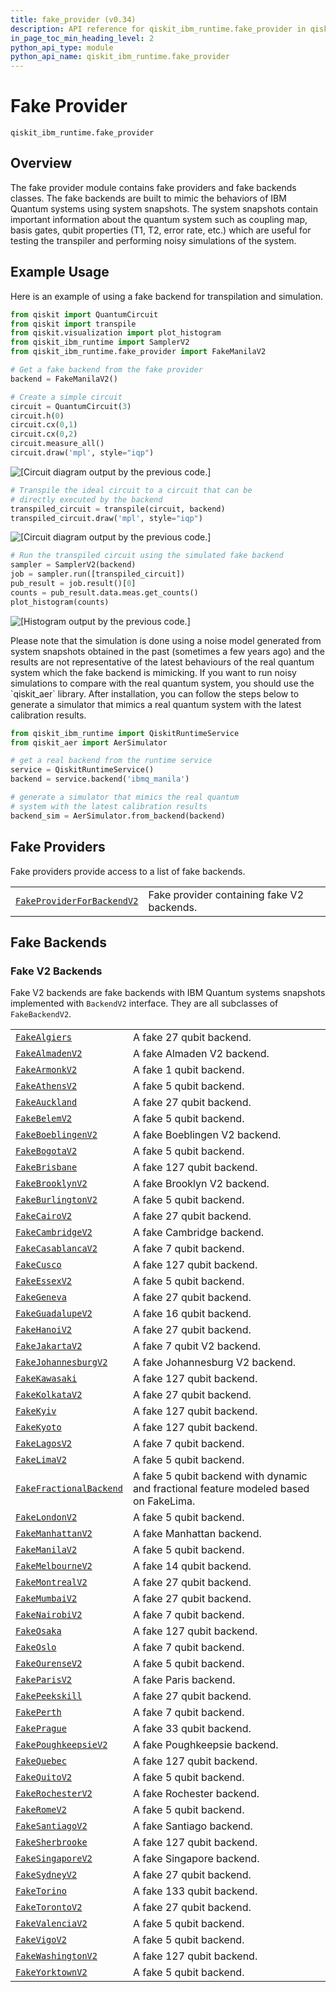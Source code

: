 ```yaml
---
title: fake_provider (v0.34)
description: API reference for qiskit_ibm_runtime.fake_provider in qiskit-ibm-runtime v0.34
in_page_toc_min_heading_level: 2
python_api_type: module
python_api_name: qiskit_ibm_runtime.fake_provider
---
```


<span id="fake-provider-qiskit-ibm-runtime-fake-provider" />

<span id="module-qiskit_ibm_runtime.fake_provider" />

# Fake Provider

`qiskit_ibm_runtime.fake_provider`

## Overview

The fake provider module contains fake providers and fake backends classes. The fake backends are built to mimic the behaviors of IBM Quantum systems using system snapshots. The system snapshots contain important information about the quantum system such as coupling map, basis gates, qubit properties (T1, T2, error rate, etc.) which are useful for testing the transpiler and performing noisy simulations of the system.

## Example Usage

Here is an example of using a fake backend for transpilation and simulation.

```python
from qiskit import QuantumCircuit
from qiskit import transpile
from qiskit.visualization import plot_histogram
from qiskit_ibm_runtime import SamplerV2
from qiskit_ibm_runtime.fake_provider import FakeManilaV2

# Get a fake backend from the fake provider
backend = FakeManilaV2()

# Create a simple circuit
circuit = QuantumCircuit(3)
circuit.h(0)
circuit.cx(0,1)
circuit.cx(0,2)
circuit.measure_all()
circuit.draw('mpl', style="iqp")
```

![\[Circuit diagram output by the previous code.\]](/docs/images/api/qiskit-ibm-runtime/0.34/fake_provider-1.avif)

```python
# Transpile the ideal circuit to a circuit that can be
# directly executed by the backend
transpiled_circuit = transpile(circuit, backend)
transpiled_circuit.draw('mpl', style="iqp")
```

![\[Circuit diagram output by the previous code.\]](/docs/images/api/qiskit-ibm-runtime/0.34/fake_provider-2.avif)

```python
# Run the transpiled circuit using the simulated fake backend
sampler = SamplerV2(backend)
job = sampler.run([transpiled_circuit])
pub_result = job.result()[0]
counts = pub_result.data.meas.get_counts()
plot_histogram(counts)
```

![\[Histogram output by the previous code.\]](/docs/images/api/qiskit-ibm-runtime/0.34/fake_provider-3.avif)

<Admonition title="Important" type="danger">
  Please note that the simulation is done using a noise model generated from system snapshots obtained in the past (sometimes a few years ago) and the results are not representative of the latest behaviours of the real quantum system which the fake backend is mimicking. If you want to run noisy simulations to compare with the real quantum system, you should use the `qiskit_aer` library. After installation, you can follow the steps below to generate a simulator that mimics a real quantum system with the latest calibration results.

  ```python
  from qiskit_ibm_runtime import QiskitRuntimeService
  from qiskit_aer import AerSimulator

  # get a real backend from the runtime service
  service = QiskitRuntimeService()
  backend = service.backend('ibmq_manila')

  # generate a simulator that mimics the real quantum
  # system with the latest calibration results
  backend_sim = AerSimulator.from_backend(backend)
  ```
</Admonition>

## Fake Providers

Fake providers provide access to a list of fake backends.

|                                                                                                                                      |                                            |
| ------------------------------------------------------------------------------------------------------------------------------------ | ------------------------------------------ |
| [`FakeProviderForBackendV2`](fake-provider-fake-provider-for-backend-v2 "qiskit_ibm_runtime.fake_provider.FakeProviderForBackendV2") | Fake provider containing fake V2 backends. |

## Fake Backends

### Fake V2 Backends

Fake V2 backends are fake backends with IBM Quantum systems snapshots implemented with `BackendV2` interface. They are all subclasses of `FakeBackendV2`.

|                                                                                                                           |                                                                                       |
| ------------------------------------------------------------------------------------------------------------------------- | ------------------------------------------------------------------------------------- |
| [`FakeAlgiers`](fake-provider-fake-algiers "qiskit_ibm_runtime.fake_provider.FakeAlgiers")                                | A fake 27 qubit backend.                                                              |
| [`FakeAlmadenV2`](fake-provider-fake-almaden-v2 "qiskit_ibm_runtime.fake_provider.FakeAlmadenV2")                         | A fake Almaden V2 backend.                                                            |
| [`FakeArmonkV2`](fake-provider-fake-armonk-v2 "qiskit_ibm_runtime.fake_provider.FakeArmonkV2")                            | A fake 1 qubit backend.                                                               |
| [`FakeAthensV2`](fake-provider-fake-athens-v2 "qiskit_ibm_runtime.fake_provider.FakeAthensV2")                            | A fake 5 qubit backend.                                                               |
| [`FakeAuckland`](fake-provider-fake-auckland "qiskit_ibm_runtime.fake_provider.FakeAuckland")                             | A fake 27 qubit backend.                                                              |
| [`FakeBelemV2`](fake-provider-fake-belem-v2 "qiskit_ibm_runtime.fake_provider.FakeBelemV2")                               | A fake 5 qubit backend.                                                               |
| [`FakeBoeblingenV2`](fake-provider-fake-boeblingen-v2 "qiskit_ibm_runtime.fake_provider.FakeBoeblingenV2")                | A fake Boeblingen V2 backend.                                                         |
| [`FakeBogotaV2`](fake-provider-fake-bogota-v2 "qiskit_ibm_runtime.fake_provider.FakeBogotaV2")                            | A fake 5 qubit backend.                                                               |
| [`FakeBrisbane`](fake-provider-fake-brisbane "qiskit_ibm_runtime.fake_provider.FakeBrisbane")                             | A fake 127 qubit backend.                                                             |
| [`FakeBrooklynV2`](fake-provider-fake-brooklyn-v2 "qiskit_ibm_runtime.fake_provider.FakeBrooklynV2")                      | A fake Brooklyn V2 backend.                                                           |
| [`FakeBurlingtonV2`](fake-provider-fake-burlington-v2 "qiskit_ibm_runtime.fake_provider.FakeBurlingtonV2")                | A fake 5 qubit backend.                                                               |
| [`FakeCairoV2`](fake-provider-fake-cairo-v2 "qiskit_ibm_runtime.fake_provider.FakeCairoV2")                               | A fake 27 qubit backend.                                                              |
| [`FakeCambridgeV2`](fake-provider-fake-cambridge-v2 "qiskit_ibm_runtime.fake_provider.FakeCambridgeV2")                   | A fake Cambridge backend.                                                             |
| [`FakeCasablancaV2`](fake-provider-fake-casablanca-v2 "qiskit_ibm_runtime.fake_provider.FakeCasablancaV2")                | A fake 7 qubit backend.                                                               |
| [`FakeCusco`](fake-provider-fake-cusco "qiskit_ibm_runtime.fake_provider.FakeCusco")                                      | A fake 127 qubit backend.                                                             |
| [`FakeEssexV2`](fake-provider-fake-essex-v2 "qiskit_ibm_runtime.fake_provider.FakeEssexV2")                               | A fake 5 qubit backend.                                                               |
| [`FakeGeneva`](fake-provider-fake-geneva "qiskit_ibm_runtime.fake_provider.FakeGeneva")                                   | A fake 27 qubit backend.                                                              |
| [`FakeGuadalupeV2`](fake-provider-fake-guadalupe-v2 "qiskit_ibm_runtime.fake_provider.FakeGuadalupeV2")                   | A fake 16 qubit backend.                                                              |
| [`FakeHanoiV2`](fake-provider-fake-hanoi-v2 "qiskit_ibm_runtime.fake_provider.FakeHanoiV2")                               | A fake 27 qubit backend.                                                              |
| [`FakeJakartaV2`](fake-provider-fake-jakarta-v2 "qiskit_ibm_runtime.fake_provider.FakeJakartaV2")                         | A fake 7 qubit V2 backend.                                                            |
| [`FakeJohannesburgV2`](fake-provider-fake-johannesburg-v2 "qiskit_ibm_runtime.fake_provider.FakeJohannesburgV2")          | A fake Johannesburg V2 backend.                                                       |
| [`FakeKawasaki`](fake-provider-fake-kawasaki "qiskit_ibm_runtime.fake_provider.FakeKawasaki")                             | A fake 127 qubit backend.                                                             |
| [`FakeKolkataV2`](fake-provider-fake-kolkata-v2 "qiskit_ibm_runtime.fake_provider.FakeKolkataV2")                         | A fake 27 qubit backend.                                                              |
| [`FakeKyiv`](fake-provider-fake-kyiv "qiskit_ibm_runtime.fake_provider.FakeKyiv")                                         | A fake 127 qubit backend.                                                             |
| [`FakeKyoto`](fake-provider-fake-kyoto "qiskit_ibm_runtime.fake_provider.FakeKyoto")                                      | A fake 127 qubit backend.                                                             |
| [`FakeLagosV2`](fake-provider-fake-lagos-v2 "qiskit_ibm_runtime.fake_provider.FakeLagosV2")                               | A fake 7 qubit backend.                                                               |
| [`FakeLimaV2`](fake-provider-fake-lima-v2 "qiskit_ibm_runtime.fake_provider.FakeLimaV2")                                  | A fake 5 qubit backend.                                                               |
| [`FakeFractionalBackend`](fake-provider-fake-fractional-backend "qiskit_ibm_runtime.fake_provider.FakeFractionalBackend") | A fake 5 qubit backend with dynamic and fractional feature modeled based on FakeLima. |
| [`FakeLondonV2`](fake-provider-fake-london-v2 "qiskit_ibm_runtime.fake_provider.FakeLondonV2")                            | A fake 5 qubit backend.                                                               |
| [`FakeManhattanV2`](fake-provider-fake-manhattan-v2 "qiskit_ibm_runtime.fake_provider.FakeManhattanV2")                   | A fake Manhattan backend.                                                             |
| [`FakeManilaV2`](fake-provider-fake-manila-v2 "qiskit_ibm_runtime.fake_provider.FakeManilaV2")                            | A fake 5 qubit backend.                                                               |
| [`FakeMelbourneV2`](fake-provider-fake-melbourne-v2 "qiskit_ibm_runtime.fake_provider.FakeMelbourneV2")                   | A fake 14 qubit backend.                                                              |
| [`FakeMontrealV2`](fake-provider-fake-montreal-v2 "qiskit_ibm_runtime.fake_provider.FakeMontrealV2")                      | A fake 27 qubit backend.                                                              |
| [`FakeMumbaiV2`](fake-provider-fake-mumbai-v2 "qiskit_ibm_runtime.fake_provider.FakeMumbaiV2")                            | A fake 27 qubit backend.                                                              |
| [`FakeNairobiV2`](fake-provider-fake-nairobi-v2 "qiskit_ibm_runtime.fake_provider.FakeNairobiV2")                         | A fake 7 qubit backend.                                                               |
| [`FakeOsaka`](fake-provider-fake-osaka "qiskit_ibm_runtime.fake_provider.FakeOsaka")                                      | A fake 127 qubit backend.                                                             |
| [`FakeOslo`](fake-provider-fake-oslo "qiskit_ibm_runtime.fake_provider.FakeOslo")                                         | A fake 7 qubit backend.                                                               |
| [`FakeOurenseV2`](fake-provider-fake-ourense-v2 "qiskit_ibm_runtime.fake_provider.FakeOurenseV2")                         | A fake 5 qubit backend.                                                               |
| [`FakeParisV2`](fake-provider-fake-paris-v2 "qiskit_ibm_runtime.fake_provider.FakeParisV2")                               | A fake Paris backend.                                                                 |
| [`FakePeekskill`](fake-provider-fake-peekskill "qiskit_ibm_runtime.fake_provider.FakePeekskill")                          | A fake 27 qubit backend.                                                              |
| [`FakePerth`](fake-provider-fake-perth "qiskit_ibm_runtime.fake_provider.FakePerth")                                      | A fake 7 qubit backend.                                                               |
| [`FakePrague`](fake-provider-fake-prague "qiskit_ibm_runtime.fake_provider.FakePrague")                                   | A fake 33 qubit backend.                                                              |
| [`FakePoughkeepsieV2`](fake-provider-fake-poughkeepsie-v2 "qiskit_ibm_runtime.fake_provider.FakePoughkeepsieV2")          | A fake Poughkeepsie backend.                                                          |
| [`FakeQuebec`](fake-provider-fake-quebec "qiskit_ibm_runtime.fake_provider.FakeQuebec")                                   | A fake 127 qubit backend.                                                             |
| [`FakeQuitoV2`](fake-provider-fake-quito-v2 "qiskit_ibm_runtime.fake_provider.FakeQuitoV2")                               | A fake 5 qubit backend.                                                               |
| [`FakeRochesterV2`](fake-provider-fake-rochester-v2 "qiskit_ibm_runtime.fake_provider.FakeRochesterV2")                   | A fake Rochester backend.                                                             |
| [`FakeRomeV2`](fake-provider-fake-rome-v2 "qiskit_ibm_runtime.fake_provider.FakeRomeV2")                                  | A fake 5 qubit backend.                                                               |
| [`FakeSantiagoV2`](fake-provider-fake-santiago-v2 "qiskit_ibm_runtime.fake_provider.FakeSantiagoV2")                      | A fake Santiago backend.                                                              |
| [`FakeSherbrooke`](fake-provider-fake-sherbrooke "qiskit_ibm_runtime.fake_provider.FakeSherbrooke")                       | A fake 127 qubit backend.                                                             |
| [`FakeSingaporeV2`](fake-provider-fake-singapore-v2 "qiskit_ibm_runtime.fake_provider.FakeSingaporeV2")                   | A fake Singapore backend.                                                             |
| [`FakeSydneyV2`](fake-provider-fake-sydney-v2 "qiskit_ibm_runtime.fake_provider.FakeSydneyV2")                            | A fake 27 qubit backend.                                                              |
| [`FakeTorino`](fake-provider-fake-torino "qiskit_ibm_runtime.fake_provider.FakeTorino")                                   | A fake 133 qubit backend.                                                             |
| [`FakeTorontoV2`](fake-provider-fake-toronto-v2 "qiskit_ibm_runtime.fake_provider.FakeTorontoV2")                         | A fake 27 qubit backend.                                                              |
| [`FakeValenciaV2`](fake-provider-fake-valencia-v2 "qiskit_ibm_runtime.fake_provider.FakeValenciaV2")                      | A fake 5 qubit backend.                                                               |
| [`FakeVigoV2`](fake-provider-fake-vigo-v2 "qiskit_ibm_runtime.fake_provider.FakeVigoV2")                                  | A fake 5 qubit backend.                                                               |
| [`FakeWashingtonV2`](fake-provider-fake-washington-v2 "qiskit_ibm_runtime.fake_provider.FakeWashingtonV2")                | A fake 127 qubit backend.                                                             |
| [`FakeYorktownV2`](fake-provider-fake-yorktown-v2 "qiskit_ibm_runtime.fake_provider.FakeYorktownV2")                      | A fake 5 qubit backend.                                                               |

